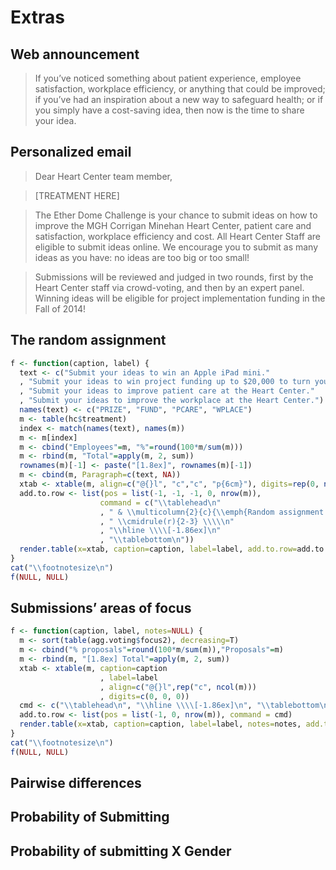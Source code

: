 Extras
==============

Web announcement
-------------------------

> If you've noticed something about patient experience, employee satisfaction, workplace efficiency, or anything that could be improved; if you've had an inspiration about a new way to safeguard health; or if you simply have a cost-saving idea, then now is the time to share your idea.


Personalized email
---------------------------

> Dear Heart Center team member,
	
> [TREATMENT HERE]

> The Ether Dome Challenge is your chance to submit ideas on how to improve the MGH Corrigan Minehan Heart Center, patient care and satisfaction, workplace efficiency and cost. All Heart Center Staff are eligible to submit ideas online. We encourage you to submit as many ideas as you have: no ideas are too big or too small!

> Submissions will be reviewed and judged in two rounds, first by the Heart Center staff via crowd-voting, and then by an expert panel. Winning ideas will be eligible for project implementation funding in the Fall of 2014!


The random assignment
-----------------------

```r
f <- function(caption, label) { 
  text <- c("Submit your ideas to win an Apple iPad mini."
  , "Submit your ideas to win project funding up to $20,000 to turn your ideas into actions."
  , "Submit your ideas to improve patient care at the Heart Center."
  , "Submit your ideas to improve the workplace at the Heart Center.")
  names(text) <- c("PRIZE", "FUND", "PCARE", "WPLACE")
  m <- table(hc$treatment)
  index <- match(names(text), names(m))
  m <- m[index]
  m <- cbind("Employees"=m, "%"=round(100*m/sum(m)))
  m <- rbind(m, "Total"=apply(m, 2, sum))
  rownames(m)[-1] <- paste("[1.8ex]", rownames(m)[-1])
  m <- cbind(m, Paragraph=c(text, NA))
  xtab <- xtable(m, align=c("@{}l", "c","c", "p{6cm}"), digits=rep(0, ncol(m)+1))
  add.to.row <- list(pos = list(-1, -1, -1, 0, nrow(m)),
                    command = c("\\tablehead\n"
                    , " & \\multicolumn{2}{c}{\\emph{Random assignment:}} \\\\\n"
                    , " \\cmidrule(r){2-3} \\\\\n"
                    , "\\hline \\\\[-1.86ex]\n"
                    , "\\tablebottom\n"))
  render.table(x=xtab, caption=caption, label=label, add.to.row=add.to.row)
}
cat("\\footnotesize\n")
f(NULL, NULL)
```



Submissions' areas of focus
--------------------------


```r
f <- function(caption, label, notes=NULL) { 
  m <- sort(table(agg.voting$focus2), decreasing=T)
  m <- cbind("% proposals"=round(100*m/sum(m)),"Proposals"=m)
  m <- rbind(m, "[1.8ex] Total"=apply(m, 2, sum))
  xtab <- xtable(m, caption=caption
                    , label=label
                    , align=c("@{}l",rep("c", ncol(m)))
                    , digits=c(0, 0, 0))
  cmd <- c("\\tablehead\n", "\\hline \\\\[-1.86ex]\n", "\\tablebottom\n")
  add.to.row <- list(pos = list(-1, 0, nrow(m)), command = cmd)
  render.table(x=xtab, caption=caption, label=label, notes=notes, add.to.row=add.to.row)
}
cat("\\footnotesize\n")
f(NULL, NULL)
```


Pairwise differences
------------------------

\resizebox{\textwidth}{!}{
\begin{tabular}{@{}lccccc}
  \tablehead
 & Diff & CI (2.5\%) & CI (97.5\%) & P-value & Adj. P-value \\ 
  \hline \\[-1.86ex]
FUND (women) vs. FUND (men) & -1.2 & -5.3 & 2.3 & 0.576 & 0.588 \\ 
  PCARE (women) vs. PCARE (men) & 5.0 & 1.0 & 8.7 & 0.014 & 0.056 \\ 
  WPLACE (women) vs. WPLACE (men) & -3.8 & -10.8 & 1.6 & 0.212 & 0.424 \\ 
  PRIZE (women) vs. PRIZE (men) & 1.6 & -4.7 & 7.5 & 0.588 & 0.588 \\ 
   \tablebottom
\end{tabular}
}


Probability of Submitting
-----------------------

\resizebox{\textwidth}{!}{
{\tiny
\begin{tabular}{@{\extracolsep{5pt}}lccccc} 
\\[-1.8ex]\hline 
\hline \\[-1.8ex] 
 & \multicolumn{5}{c}{\textit{Dependent variable:}} \\ 
\cline{2-6} 
\\[-1.8ex] & \multicolumn{5}{c}{$ SUBMIT_{ij} $} \\ 
\\[-1.8ex] & (1) & (2) & (3) & (4) & (5)\\ 
\hline \\[-1.8ex] 
 treatmentPRIZE & 2.53$^{**}$ & 2.53$^{**}$ & 2.52$^{**}$ & 2.46$^{**}$ & 2.45$^{**}$ \\ 
  & (1.21) & (1.21) & (1.21) & (1.21) & (1.21) \\ 
  & & & & & \\ 
 treatmentWPLACE & 0.37 & 0.37 & 0.35 & 0.38 & 0.30 \\ 
  & (1.09) & (1.09) & (1.10) & (1.09) & (1.10) \\ 
  & & & & & \\ 
 treatmentFUND & $-$2.57$^{***}$ & $-$2.57$^{***}$ & $-$2.55$^{***}$ & $-$2.49$^{***}$ & $-$2.38$^{***}$ \\ 
  & (0.86) & (0.86) & (0.85) & (0.86) & (0.85) \\ 
  & & & & & \\ 
 jobNursing &  & 0.14 &  &  & 1.85 \\ 
  &  & (0.82) &  &  & (1.23) \\ 
  & & & & & \\ 
 jobMD/Fellow &  & $-$0.31 &  &  & $-$1.14 \\ 
  &  & (1.03) &  &  & (1.24) \\ 
  & & & & & \\ 
 genderMale &  &  & $-$0.54 &  & $-$0.42 \\ 
  &  &  & (1.33) &  & (1.64) \\ 
  & & & & & \\ 
 officeYes &  &  &  & 2.79$^{**}$ & 4.56$^{***}$ \\ 
  &  &  &  & (1.20) & (1.60) \\ 
  & & & & & \\ 
 Constant & 4.84$^{***}$ & 4.78$^{***}$ & 5.00$^{***}$ & 3.35$^{***}$ & 1.97 \\ 
  & (0.61) & (0.66) & (0.73) & (0.75) & (1.25) \\ 
  & & & & & \\ 
\hline \\[-1.8ex] 
Observations & 1,237 & 1,237 & 1,237 & 1,237 & 1,237 \\ 
Log Likelihood & 150.63 & 150.67 & 150.71 & 153.25 & 155.15 \\ 
Akaike Inf. Crit. & $-$293.26 & $-$289.35 & $-$291.42 & $-$296.49 & $-$294.29 \\ 
\hline 
\hline \\[-1.8ex] 
 & \multicolumn{5}{r}{} \\ 
\end{tabular} 
}
}




Probability of submitting X Gender
------------------------

\resizebox{\textwidth}{!}{
{\tiny
\begin{tabular}{@{\extracolsep{5pt}}lccc} 
\\[-1.8ex]\hline 
\hline \\[-1.8ex] 
 & \multicolumn{3}{c}{\textit{Dependent variable:}} \\ 
\cline{2-4} 
\\[-1.8ex] & \multicolumn{3}{c}{$ SUBMIT_{ij} $} \\ 
\\[-1.8ex] & (1) & (2) & (3)\\ 
\hline \\[-1.8ex] 
 PRIZE $\times$ female & 2.99$^{*}$ & 2.95$^{*}$ & 2.84 \\ 
  & (1.68) & (1.79) & (1.78) \\ 
 PCARE $\times$ female & 1.25 & 1.21 & 1.08 \\ 
  & (1.57) & (1.61) & (1.61) \\ 
 FUND $\times$ female & $-$2.91$^{***}$ & $-$2.95$^{**}$ & $-$2.79$^{**}$ \\ 
  & (1.06) & (1.20) & (1.19) \\ 
 WPLACE $\times$ female & $-$0.49 & $-$0.52 & $-$0.62 \\ 
  & (1.35) & (1.44) & (1.43) \\ 
 PRIZE $\times$ male & 1.37 & 1.42 & 1.40 \\ 
  & (2.44) & (2.51) & (2.50) \\ 
 PCARE $\times$ male & $-$3.75$^{***}$ & $-$3.72$^{***}$ & $-$3.64$^{***}$ \\ 
  & (1.15) & (1.16) & (1.16) \\ 
 FUND $\times$ male & $-$1.67 & $-$1.65 & $-$1.48 \\ 
  & (1.70) & (1.65) & (1.66) \\ 
 gender & yes & yes & yes \\ 
 job &  & yes & yes \\ 
 office &  &  & yes \\ 
\hline \\[-1.8ex] 
Observations & 1,237 & 1,237 & 1,237 \\ 
Log Likelihood & 153.55 & 153.57 & 157.91 \\ 
Akaike Inf. Crit. & $-$291.11 & $-$287.14 & $-$293.82 \\ 
\hline 
\hline \\[-1.8ex] 
 & \multicolumn{3}{r}{} \\ 
\end{tabular}
}
}



